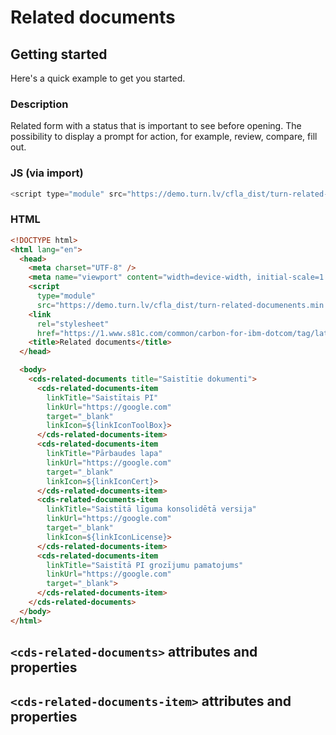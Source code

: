 
# Related documents

## Getting started

Here's a quick example to get you started.

### Description
Related form with a status that is important to see before opening. The possibility to display a prompt for action, for example, review, compare, fill out.


### JS (via import)

```javascript
<script type="module" src="https://demo.turn.lv/cfla_dist/turn-related-documenents.min.js"></script>
```



### HTML

```html
<!DOCTYPE html>
<html lang="en">
  <head>
    <meta charset="UTF-8" />
    <meta name="viewport" content="width=device-width, initial-scale=1.0" />
    <script
      type="module"
      src="https://demo.turn.lv/cfla_dist/turn-related-documenents.min.js"></script>
    <link
      rel="stylesheet"
      href="https://1.www.s81c.com/common/carbon-for-ibm-dotcom/tag/latest/plex.css" />
    <title>Related documents</title>
  </head>

  <body>
    <cds-related-documents title="Saistītie dokumenti">
      <cds-related-documents-item
        linkTitle="Saistītais PI"
        linkUrl="https://google.com"
        target="_blank"
        linkIcon=${linkIconToolBox}>
      </cds-related-documents-item>
      <cds-related-documents-item
        linkTitle="Pārbaudes lapa"
        linkUrl="https://google.com"
        target="_blank"
        linkIcon=${linkIconCert}>
      </cds-related-documents-item>
      <cds-related-documents-item
        linkTitle="Saistītā līguma konsolidētā versija"
        linkUrl="https://google.com"
        target="_blank"
        linkIcon=${linkIconLicense}>
      </cds-related-documents-item>
      <cds-related-documents-item
        linkTitle="Saistītā PI grozījumu pamatojums"
        linkUrl="https://google.com"
        target="_blank">
      </cds-related-documents-item>
    </cds-related-documents>
  </body>
</html>
```

## `<cds-related-documents>` attributes and properties

<Props of="cds-related-documents" />


## `<cds-related-documents-item>` attributes and properties

<Props of="cds-related-documents-item" />
